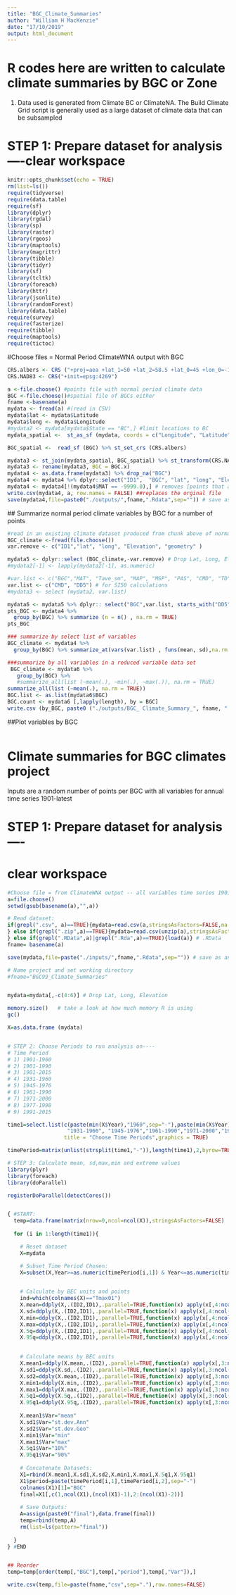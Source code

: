 ```yaml
---
title: "BGC_Climate_Summaries"
author: "William H MacKenzie"
date: "17/10/2019"
output: html_document
---
```

# R codes here are written to calculate climate summaries by BGC or Zone
1. Data used is generated from Climate BC or ClimateNA.
The Build Climate Grid script is generally used as a large dataset of climate data that can be subsampled


# STEP 1: Prepare dataset for analysis----clear workspace
```r
knitr::opts_chunk$set(echo = TRUE)
rm(list=ls())
require(tidyverse)
require(data.table)
require(sf)
library(dplyr)
library(rgdal)
library(sp)
library(raster)
library(rgeos)
library(maptools)
library(magrittr)
library(tibble)
library(tidyr)
library(sf)
library(tcltk)
library(foreach)
library(httr)
library(jsonlite)
library(randomForest)
library(data.table)
require(survey)
require(fasterize)
require(tibble)
require(maptools)
require(tictoc)
```

#Choose files = Normal Period ClimateWNA output with BGC

```r
CRS.albers <- CRS ("+proj=aea +lat_1=50 +lat_2=58.5 +lat_0=45 +lon_0=-126 +x_0=1000000 +y_0=0 +datum=NAD83 +units=m +no_defs")
CRS.NAD83 <- CRS("+init=epsg:4269")

a <-file.choose() #points file with normal period climate data
BGC <-file.choose()#spatial file of BGCs either 
fname <-basename(a)
mydata <- fread(a) #(read in CSV)
mydata$lat <- mydata$Latitude
mydata$long <- mydata$Longitude
#mydata2 <- mydata[mydata$State == "BC",] #limit locations to BC
mydata_spatial <-  st_as_sf (mydata, coords = c("Longitude", "Latitude"), crs = CRS.NAD83) %>% st_transform(CRS.albers)

BGC_spatial <-  read_sf (BGC) %>% st_set_crs (CRS.albers)

mydata3 <- st_join(mydata_spatial, BGC_spatial) %>% st_transform(CRS.NAD83)### add BGC variables to climate data
mydata3 <- rename(mydata3, BGC = BGC.x)
mydata4 <- as.data.frame(mydata3) %>% drop_na("BGC")
mydata4 <- mydata4 %>% dplyr::select("ID1",  "BGC", "lat", "long", "Elevation", everything())#"State",
mydata4 <- mydata4[!(mydata4$MAT == -9999.0),] # removes [points that are outside of climateBC model]
write.csv(mydata4, a, row.names = FALSE) ##replaces the orginal file
save(mydata4,file=paste0("./outputs/",fname,".Rdata",sep="")) # save as an RDA for future applications


```

 ## Summarize normal period climate variables by BGC for a number of points

```r
#read in an existing climate dataset produced from chunk above of normal data
BGC_climate <-fread(file.choose())
var.remove <- c("ID1","lat", "long", "Elevation", "geometry" )

mydata5 <- dplyr::select (BGC_climate,-var.remove) # Drop Lat, Long, Elevation
#mydata2[-1] <- lapply(mydata2[-1], as.numeric)

#var.list <- c("BGC","MAT", "Tave_sm", "MAP", "MSP", "PAS", "CMD", "TD" ) # for BGC subzone designation
var.list <- c("CMD", "DD5") # for SI50 calculations
#mydata3 <- select (mydata2, var.list) 

mydata6 <- mydata5 %>% dplyr:: select("BGC",var.list, starts_with("DD5"), starts_with("DD18"), starts_with("Tmax")) %>% drop_na()
pts_BGC <- mydata4 %>% 
  group_by(BGC) %>% summarize (n = n() , na.rm = TRUE)
pts_BGC

### summarize by select list of variables
BGC_climate <- mydata4 %>% 
  group_by(BGC) %>% summarize_at(vars(var.list) , funs(mean, sd),na.rm = TRUE)

###summarize by all variables in a reduced variable data set
 BGC_climate <- mydata6 %>% 
   group_by(BGC) %>%
   #summarize_all(list (~mean(.), ~min(.), ~max(.)), na.rm = TRUE)
summarize_all(list (~mean(.), na.rm = TRUE))
BGC.list <- as.list(mydata6$BGC)
BGC.count <- mydata6 [,lapply(length), by = BGC]
write.csv (by_BGC, paste0 ("./outputs/BGC_ Climate_Summary_", fname, ".csv"), row.names = FALSE)
```


##Plot variables by BGC

```r

```






# Climate summaries for BGC climates project
Inputs are a random number of points per BGC with all variables for annual time series 1901-latest


# STEP 1: Prepare dataset for analysis----
# clear workspace

```r

#Choose file = from ClimateWNA output -- all variables time series 1901-latest
a=file.choose()
setwd(gsub(basename(a),"",a))

# Read dataset:
if(grepl(".csv", a)==TRUE){mydata=read.csv(a,stringsAsFactors=FALSE,na.strings=".") # file = .csv
} else if(grepl(".zip",a)==TRUE){mydata=read.csv(unzip(a),stringsAsFactors=FALSE,na.strings=".") # .zip csv
} else if(grepl(".RData",a)|grepl(".Rda",a)==TRUE){load(a)} # .RData
fname= basename(a)

save(mydata,file=paste("./inputs/",fname,".Rdata",sep="")) # save as an RDA for future applications

# Name project and set working directory
#fname="BGC99_Climate_Summaries"


mydata=mydata[,-c(4:6)] # Drop Lat, Long, Elevation

memory.size()   # take a look at how much memory R is using
gc()   

X=as.data.frame (mydata)


# STEP 2: Choose Periods to run analysis on----
# Time Period
# 1) 1901-1960
# 2) 1901-1990
# 3) 1901-2015
# 4) 1931-1960
# 5) 1945-1976
# 6) 1961-1990
# 7) 1971-2000
# 8) 1977-1998
# 9) 1991-2015

time1=select.list(c(paste(min(X$Year),"1960",sep="-"),paste(min(X$Year),"1990",sep="-"),paste(min(X$Year),max(X$Year),sep="-"),
                   "1931-1960", "1945-1976","1961-1990","1971-2000","1977-1998",paste("1991",max(X$Year),sep="-")),preselect = "1961-1990", multiple = TRUE,
                  title = "Choose Time Periods",graphics = TRUE)

timePeriod=matrix(unlist(strsplit(time1,"-")),length(time1),2,byrow=TRUE)

# STEP 3: Calculate mean, sd,max,min and extreme values
library(plyr)
library(foreach)
library(doParallel)

registerDoParallel(detectCores())


{ #START:
  temp=data.frame(matrix(nrow=0,ncol=ncol(X)),stringsAsFactors=FALSE)
  
  for (i in 1:length(time1)){

    # Reset dataset
    X=mydata

    # Subset Time Period Chosen:
    X=subset(X,Year>=as.numeric(timePeriod[i,1]) & Year<=as.numeric(timePeriod[i,2]))

    
    # Calculate by BEC units and points
    ind=which(colnames(X)=="Tmax01")
    X.mean=ddply(X,.(ID2,ID1),.parallel=TRUE,function(x) apply(x[,4:ncol(x)],2,mean))
    X.sd=ddply(X,.(ID2,ID1),.parallel=TRUE,function(x) apply(x[,4:ncol(x)],2,sd))
    X.min=ddply(X,.(ID2,ID1),.parallel=TRUE,function(x) apply(x[,4:ncol(x)],2,min))
    X.max=ddply(X,.(ID2,ID1),.parallel=TRUE,function(x) apply(x[,4:ncol(x)],2,max))
    X.5q=ddply(X,.(ID2,ID1),.parallel=TRUE,function(x) apply(x[,4:ncol(x)],2,quantile,probs=.1))
    X.95q=ddply(X,.(ID2,ID1),.parallel=TRUE,function(x) apply(x[,4:ncol(x)],2,quantile,probs=.9))

    
    # Calculate means by BEC units 
    X.mean1=ddply(X.mean,.(ID2),.parallel=TRUE,function(x) apply(x[,3:ncol(x)],2,mean))
    X.sd1=ddply(X.sd,.(ID2),.parallel=TRUE,function(x) apply(x[,3:ncol(x)],2,mean))
    X.sd2=ddply(X.mean,.(ID2),.parallel=TRUE,function(x) apply(x[,3:ncol(x)],2,sd))
    X.min1=ddply(X.min,.(ID2),.parallel=TRUE,function(x) apply(x[,3:ncol(x)],2,mean))
    X.max1=ddply(X.max,.(ID2),.parallel=TRUE,function(x) apply(x[,3:ncol(x)],2,mean))
    X.5q1=ddply(X.5q,.(ID2),.parallel=TRUE,function(x) apply(x[,3:ncol(x)],2,mean))
    X.95q1=ddply(X.95q,.(ID2),.parallel=TRUE,function(x) apply(x[,3:ncol(x)],2,mean))
    
    X.mean1$Var="mean"
    X.sd1$Var="st.dev.Ann"
    X.sd2$Var="st.dev.Geo"
    X.min1$Var="min"
    X.max1$Var="max"
    X.5q1$Var="10%"
    X.95q1$Var="90%"
    
    # Concatenate Datasets:
    X1=rbind(X.mean1,X.sd1,X.sd2,X.min1,X.max1,X.5q1,X.95q1)
    X1$period=paste(timePeriod[i,1],timePeriod[i,2],sep="-")
    colnames(X1)[1]="BGC"
    final=X1[,c(1,ncol(X1),(ncol(X1)-1),2:(ncol(X1)-2))]
    
    # Save Outputs:
    A=assign(paste0("final"),data.frame(final))
    temp=rbind(temp,A)    
    rm(list=ls(pattern="final"))
    
  }
} #END


## Reorder
temp=temp[order(temp[,"BGC"],temp[,"period"],temp[,"Var"]),]

write.csv(temp,file=paste(fname,"csv",sep="."),row.names=FALSE)

```